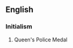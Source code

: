 ==English==

===Initialism===
{{rfc-header|Initialism}}
{{head|en|initialism}}

# {{context|British|lang=en}} Queen's Police Medal